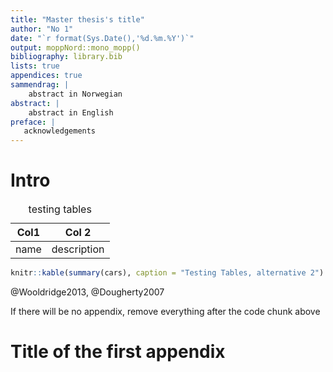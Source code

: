 ---
title: "Master thesis's title"
author: "No 1"
date: "`r format(Sys.Date(),'%d.%m.%Y')`"
output: moppNord::mono_mopp()
bibliography: library.bib
lists: true
appendices: true
sammendrag: |
    abstract in Norwegian
abstract: |
    abstract in English
preface: |
   acknowledgements
---

<!-- If you want to write your MOPP in Norwegian, you should add `lang: nb` above -->


# Intro

| Col1  | Col 2      |
| ------|------------|
| name  | description|

Table: testing tables

```{r}
knitr::kable(summary(cars), caption = "Testing Tables, alternative 2")
```


\lipsum[2-20]

\begin{figure}
\includegraphics{nordlogono}
\caption{testin figure}
\end{figure}

@Wooldridge2013, @Dougherty2007


```{=latex}
\Appendices
```

<!-- If you have Appendices, create a new chapter with a desired appendix.-->
If there will be no appendix, remove everything after the code chunk above


# Title of the first appendix



```{=latex}
\MyRefs
```
